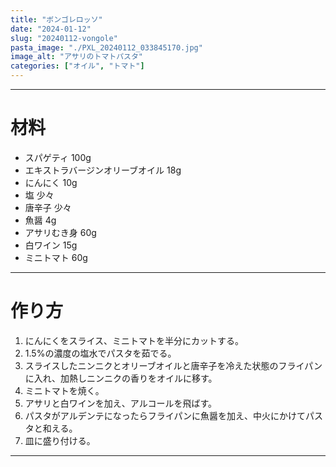 ```yaml
---
title: "ボンゴレロッソ"
date: "2024-01-12"
slug: "20240112-vongole"
pasta_image: "./PXL_20240112_033845170.jpg"
image_alt: "アサリのトマトパスタ"
categories: ["オイル", "トマト"]
---
```


---

# 材料

- スパゲティ 100g
- エキストラバージンオリーブオイル 18g
- にんにく 10g
- 塩 少々
- 唐辛子 少々
- 魚醤 4g
- アサリむき身 60g
- 白ワイン 15g
- ミニトマト 60g

---

# 作り方

1. にんにくをスライス、ミニトマトを半分にカットする。
2. 1.5%の濃度の塩水でパスタを茹でる。
3. スライスしたニンニクとオリーブオイルと唐辛子を冷えた状態のフライパンに入れ、加熱しニンニクの香りをオイルに移す。
4. ミニトマトを焼く。
5. アサリと白ワインを加え、アルコールを飛ばす。
6. パスタがアルデンテになったらフライパンに魚醤を加え、中火にかけてパスタと和える。
7. 皿に盛り付ける。

---
